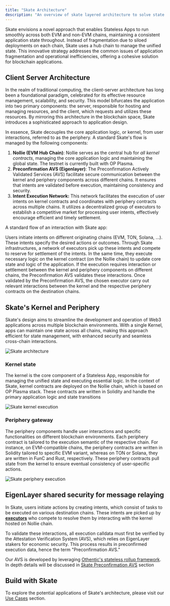 ```yaml
---
title: "Skate Architecture"
description: "An overview of skate layered architecture to solve state fragmentation"
---
```


Skate envisions a novel approach that enables Stateless Apps to run smoothly across both EVM and non-EVM chains, maintaining a consistent application state throughout. Instead of fragmentation due to siloed deployments on each chain, Skate uses a hub chain to manage the unified state. This innovative strategy addresses the common issues of application fragmentation and operational inefficiencies, offering a cohesive solution for blockchain applications.

## Client Server Architecture

In the realm of traditional computing, the client-server architecture has long been a foundational paradigm, celebrated for its effective resource management, scalability, and security. This model bifurcates the application into two primary components: the server, responsible for hosting and managing resources, and the client, which requests and utilizes these resources. By mirroring this architecture in the blockchain space, Skate introduces a sophisticated approach to application design.

In essence, Skate decouples the core application logic, or kernel, from user interactions, referred to as the periphery. A standard Skate's flow is managed by the following components:

1. __Nollie (EVM Hub Chain)__: Nollie serves as the central hub for _all kernel contracts_, managing the core application logic and maintaining the global state. The testnet is currently built with OP Plasma.
2. __Preconfirmation AVS (Eigenlayer)__: The Preconfirmation Actively Validated Services (AVS) facilitate secure communication between the kernel and periphery components across different chains. It ensures that intents are validated before execution, maintaining consistency and security.
3. __Intent Execution Network:__ This network facilitates the execution of user intents on kernel contracts and coordinates with periphery contracts across multiple chains. It utilizes a decentralized group of executors to establish a competitive market for processing user intents, effectively encourage efficient and timely settlement.

A standard flow of an interaction with Skate app:

<Steps>
  <Step title="Intent Creation">
    Users initiate intents on different originating chains (EVM, TON, Solana, ...). These intents specify the desired actions or outcomes.
  </Step>

  <Step title="Executor Allocation">
    Through Skate infrastructures, a network of executors pick up these intents and compete to reserve for settlement of the intents. In the same time, they execute necessary logic on the kernel contract (on the Nollie chain) to update core state and logic of the application.
  </Step>

  <Step title="Preconfirmation">
    If the execution requires interaction or settlement between the kernel and periphery components on different chains, the Preconfirmation AVS validates these interactions.
  </Step>

  <Step title="Settlement">
    Once validated by the Preconfirmation AVS, the chosen executor carry out relevant interactions between the kernel and the respective periphery contracts on the destination chains.
  </Step>
</Steps>

## Skate's Kernel and Periphery

Skate's design aims to streamline the development and operation of Web3 applications across multiple blockchain environments. With a single Kernel, apps can maintain one state across all chains, making this approach efficient for state management, with enhanced security and seamless cross-chain interactions.

<Frame caption="Kernel on Skate chain and App gateway on periphery chains">
  <img src="/images/architecture/skate.jpg" alt="Skate architecture" />
</Frame>

### Kernel state

The kernel is the core component of a Stateless App, responsible for managing the unified state and executing essential logic. In the context of Skate, kernel contracts are deployed on the Nollie chain, which is based on OP Plasma stack. These contracts are written in Solidity and handle the primary application logic and state transitions

<Frame caption="Kernel flow">
  <img src="/images/architecture/kernel.jpg" alt="Skate kernel execution" />
</Frame>

### Periphery gateway

The periphery components handle user interactions and specific functionalities on different blockchain environments. Each periphery contract is tailored to the execution semantic of the respective chain. For instance, on EVM-compatible chains, the periphery contracts are written in Solidity tailored to specific EVM variant, whereas on TON or Solana, they are written in FunC and Rust, respectively. These periphery contracts pull state from the kernel to ensure eventual consistency of user-specific actions.

<Frame caption="Periphery flow">
  <img src="/images/architecture/periphery.jpg" alt="Skate periphery execution" />
</Frame>

## EigenLayer shared security for message relaying

In Skate, users initiate actions by creating intents, which consist of tasks to be executed on various destination chains. These intents are picked up by __[executors](#client-server-architecture)__ who compete to resolve them by interacting with the kernel hosted on Nollie chain.

To validate these interactions, all execution calldata must first be verified by the Attestation Verification System (AVS), which relies on EigenLayer stakers for economic security. This process results in preconfirmed execution data, hence the term "Preconfirmation AVS."

Our AVS is developed by leveraging [Othentic's stateless rollup framework](https://othentic.gitbook.io/main/stateless-rollup-framework). In depth details will be discussed in [Skate Preconfirmation AVS](/architecture/avs) section

## Build with Skate

To explore the potential applications of Skate's architecture, please visit our [Use Cases](/use-cases) section.
